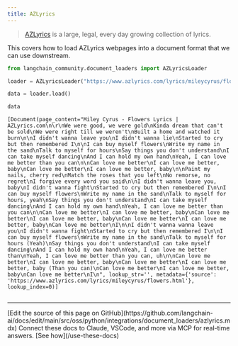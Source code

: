 ```yaml
---
title: AZLyrics
---
```


>[AZLyrics](https://www.azlyrics.com/) is a large, legal, every day growing collection of lyrics.

This covers how to load AZLyrics webpages into a document format that we can use downstream.

```python
from langchain_community.document_loaders import AZLyricsLoader
```

```python
loader = AZLyricsLoader("https://www.azlyrics.com/lyrics/mileycyrus/flowers.html")
```

```python
data = loader.load()
```

```python
data
```

```output
[Document(page_content="Miley Cyrus - Flowers Lyrics | AZLyrics.com\n\r\nWe were good, we were gold\nKinda dream that can't be sold\nWe were right till we weren't\nBuilt a home and watched it burn\n\nI didn't wanna leave you\nI didn't wanna lie\nStarted to cry but then remembered I\n\nI can buy myself flowers\nWrite my name in the sand\nTalk to myself for hours\nSay things you don't understand\nI can take myself dancing\nAnd I can hold my own hand\nYeah, I can love me better than you can\n\nCan love me better\nI can love me better, baby\nCan love me better\nI can love me better, baby\n\nPaint my nails, cherry red\nMatch the roses that you left\nNo remorse, no regret\nI forgive every word you said\n\nI didn't wanna leave you, baby\nI didn't wanna fight\nStarted to cry but then remembered I\n\nI can buy myself flowers\nWrite my name in the sand\nTalk to myself for hours, yeah\nSay things you don't understand\nI can take myself dancing\nAnd I can hold my own hand\nYeah, I can love me better than you can\n\nCan love me better\nI can love me better, baby\nCan love me better\nI can love me better, baby\nCan love me better\nI can love me better, baby\nCan love me better\nI\n\nI didn't wanna wanna leave you\nI didn't wanna fight\nStarted to cry but then remembered I\n\nI can buy myself flowers\nWrite my name in the sand\nTalk to myself for hours (Yeah)\nSay things you don't understand\nI can take myself dancing\nAnd I can hold my own hand\nYeah, I can love me better than\nYeah, I can love me better than you can, uh\n\nCan love me better\nI can love me better, baby\nCan love me better\nI can love me better, baby (Than you can)\nCan love me better\nI can love me better, baby\nCan love me better\nI\n", lookup_str='', metadata={'source': 'https://www.azlyrics.com/lyrics/mileycyrus/flowers.html'}, lookup_index=0)]
```

```python

```

---

<Callout icon="pen-to-square" iconType="regular">
    [Edit the source of this page on GitHub](https://github.com/langchain-ai/docs/edit/main/src/oss/python/integrations/document_loaders/azlyrics.mdx)
</Callout>
<Tip icon="terminal" iconType="regular">
    Connect these docs to Claude, VSCode, and more via MCP for    real-time answers. [See how](/use-these-docs)
</Tip>
